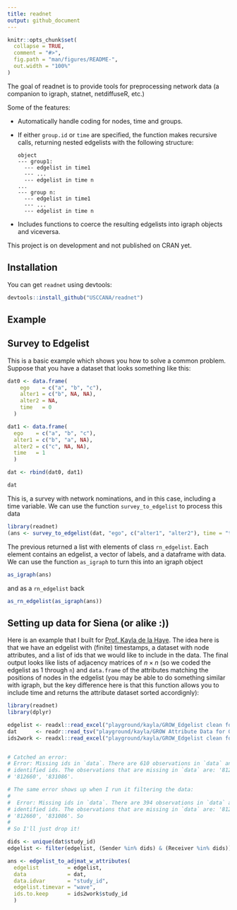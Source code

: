 ```yaml
---
title: readnet
output: github_document
---
```


<!-- README.md is generated from README.Rmd. Please edit that file -->

```r
knitr::opts_chunk$set(
  collapse = TRUE,
  comment = "#>",
  fig.path = "man/figures/README-",
  out.width = "100%"
)
```

The goal of readnet is to provide tools for preprocessing network data (a companion to igraph, statnet, netdiffuseR, etc.)


Some of the features:

*   Automatically handle coding for nodes, time and groups.

*   If either `group.id` or `time` are specified, the function makes recursive calls, returning nested edgelists with the following structure:
    
    ```
    object
    --- group1:
      --- edgelist in time1
      --- ...
      --- edgelist in time n
    ...
    --- group n:
      --- edgelist in time1
      --- ...
      --- edgelist in time n
    ```
    
*   Includes functions to coerce the resulting edgelists into igraph objects and viceversa.

This project is on development and not published on CRAN yet.

## Installation

You can get `readnet` using devtools:

```r
devtools::install_github("USCCANA/readnet")
```

## Example

## Survey to Edgelist

This is a basic example which shows you how to solve a common problem. Suppose that you have a dataset that looks something like this:

```r

dat0 <- data.frame(
    ego    = c("a", "b", "c"),
    alter1 = c("b", NA, NA),
    alter2 = NA,
    time   = 0
  )

dat1 <- data.frame(
  ego    = c("a", "b", "c"),
  alter1 = c("b", "a", NA),
  alter2 = c("c", NA, NA),
  time   = 1
  )

dat <- rbind(dat0, dat1)
```

```r
dat
```

This is, a survey with network nominations, and in this case, including a time variable. We can use the function `survey_to_edgelist` to process this data


```r
library(readnet)
(ans <- survey_to_edgelist(dat, "ego", c("alter1", "alter2"), time = "time"))
```

The previous returned a list with elements of class `rn_edgelist`. Each element contains an edgelist, a vector of labels, and a dataframe with data. We can use the function `as_igraph` to turn this into an igraph object

```r
as_igraph(ans)
```

and as a `rn_edgelist` back

```r
as_rn_edgelist(as_igraph(ans))
```


## Setting up data for Siena (or alike :))

Here is an example that I built for [Prof. Kayla de la Haye](http://profiles.sc-ctsi.org/kayla.delahaye/). The idea here is that we have an edgelist with (finite) timestamps, a dataset with node attributes, and a list of ids that we would like to include in the data. The final output looks like lists of adjacency matrices of $n\times n$ (so we coded the edgelist as 1 through `n`) and `data.frame` of the attributes matching the positions of nodes in the edgelist (you may be able to do something similar with igraph, but the key difference here is that this function allows you to include time and returns the attribute dataset sorted accordignly):

```r
library(readnet)
library(dplyr)

edgelist <- readxl::read_excel("playground/kayla/GROW_Edgelist clean for George.xlsx")
dat      <- readr::read_tsv("playground/kayla/GROW Attribute Data for George.csv")
ids2work <- readxl::read_excel("playground/kayla/GROW_Edgelist clean for George.xlsx", "NetMembersN400")


# Catched an error:
# Error: Missing ids in `data`. There are 610 observations in `data` and 613
# identified ids. The observations that are missing in `data` are: '812398',
# '812660', '831086'.

# The same error shows up when I run it filtering the data:
#
#  Error: Missing ids in `data`. There are 394 observations in `data` and 397
# identified ids. The observations that are missing in `data` are: '812398',
# '812660', '831086'. So
#
# So I'll just drop it!

dids <- unique(dat$study_id)
edgelist <- filter(edgelist, (Sender %in% dids) & (Receiver %in% dids))

ans <- edgelist_to_adjmat_w_attributes(
  edgelist         = edgelist,
  data             = dat,
  data.idvar       = "study_id",
  edgelist.timevar = "wave",
  ids.to.keep      = ids2work$study_id
  )

```
